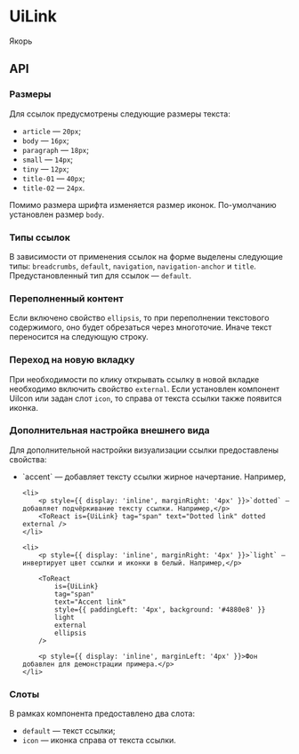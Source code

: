 
# UiLink

Якорь

## API

### Размеры

Для ссылок предусмотрены следующие размеры текста:
* `article` — `20px`;
* `body` — `16px`;
* `paragraph` — `18px`;
* `small` — `14px`;
* `tiny` — `12px`;
* `title-01` — `40px`;
* `title-02` — `24px`.

Помимо размера шрифта изменяется размер иконок. По-умолчанию установлен размер `body`.

<p style={{ display: 'flex', flexDirection: 'column', gap: '16px' }}>
    <ToReact is={UiLink} text="title-01" size="title-01" external />
    <ToReact is={UiLink} text="title-02" size="title-02" external />
    <ToReact is={UiLink} text="article" size="article" external />
    <ToReact is={UiLink} text="body" size="body" external />
    <ToReact is={UiLink} text="paragraph" size="paragraph" external />
    <ToReact is={UiLink} text="small" size="small" external />
    <ToReact is={UiLink} text="tiny" size="tiny" external />
</p>


### Типы ссылок

В зависимости от применения ссылок на форме выделены следующие типы: `breadcrumbs`, `default`, `navigation`, `navigation-anchor` и
`title`. Предустановленный тип для ссылок — `default`.

<p style={{ display: 'flex', flexDirection: 'column', gap: '16px' }}>
    <ToReact is={UiLink} text="breadcrumbs" appearance="breadcrumbs" />
    <ToReact is={UiLink} text="default" />
    <ToReact is={UiLink} text="navigation" appearance="navigation" />
    <ToReact is={UiLink} text="navigation-anchor" appearance="navigation-anchor" />
    <ToReact is={UiLink} text="title" appearance="title" />
</p>


### Переполненный контент

Если включено свойство `ellipsis`, то при переполнении текстового содержимого, оно будет обрезаться через многоточие. Иначе текст
переносится на следующую строку.

<p style={{ display: 'flex', flexDirection: 'column', gap: '8px', paddingLeft: '16px', maxWidth: '130px' }}>
    <ToReact is={UiLink} text="Long error message" external />
    <ToReact is={UiLink} text="Long error message" ellipsis external />
</p>


### Переход на новую вкладку

При необходимости по клику открывать ссылку в новой вкладке необходимо включить свойство `external`. Если установлен
компонент UiIcon или задан слот `icon`, то справа от текста ссылки также появится иконка.


### Дополнительная настройка внешнего вида

Для дополнительной настройки визуализации ссылки предоставлены свойства:
<ul>
    <li>
        <p style={{ display: 'inline', marginRight: '4px' }}>`accent` — добавляет тексту ссылки жирное начертание. Например,</p>
        <ToReact is={UiLink} tag="span" text="Accent link" accent external />
    </li>

    <li>
        <p style={{ display: 'inline', marginRight: '4px' }}>`dotted` — добавляет подчёркивание тексту ссылки. Например,</p>
        <ToReact is={UiLink} tag="span" text="Dotted link" dotted external />
    </li>

    <li>
        <p style={{ display: 'inline', marginRight: '4px' }}>`light` — инвертирует цвет ссылки и иконки в белый. Например,</p>

        <ToReact
            is={UiLink}
            tag="span"
            text="Accent link"
            style={{ paddingLeft: '4px', background: '#4880e8' }}
            light
            external
            ellipsis
        />

        <p style={{ display: 'inline', marginLeft: '4px' }}>Фон добавлен для демонстрации примера.</p>
    </li>
</ul>


### Слоты

В рамках компонента предоставлено два слота:
* `default` — текст ссылки;
* `icon` — иконка справа от текста ссылки.
